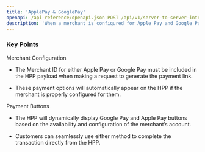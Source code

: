 ```yaml
---
title: 'ApplePay & GooglePay'
openapi: /api-reference/openapi.json POST /api/v1/server-to-server-interface/hpp/generate/link
description: 'When a merchant is configured for Apple Pay and Google Pay, the Hosted Payment Page (HPP) will display buttons for Google Pay and Apple Pay, allowing customers to complete payments through these methods'
---
```


### Key Points

<Info>
  Merchant Configuration

  * The Merchant ID for either Apple Pay or Google Pay must be included in the HPP payload when making a request to generate the payment link.

  * These payment options will automatically appear on the HPP if the merchant is properly configured for them.

  Payment Buttons

  * The HPP will dynamically display Google Pay and Apple Pay buttons based on the availability and configuration of the merchant’s account.

  * Customers can seamlessly use either method to complete the transaction directly from the HPP.
</Info>